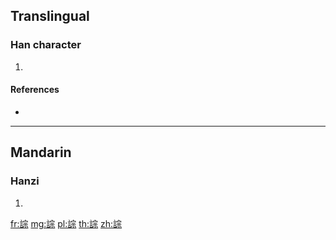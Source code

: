 {{character info/new}}
==Translingual==

===Han character===
{{Han char|rn=149|rad=言|as=08|sn=15|four=|canj=YRJMF}}

# {{defn|Han|sort=言08}}

====References====
* {{Han ref|kx=1165.190|dkj=35595|dj=1631.030|hdz=63992.090|uh=8AB4|ud=35508}}

----

==Mandarin==

===Hanzi===
{{cmn-hanzi|pin=[[cóng]] ([[cong2]])|wg=ts'ung<sup>2</sup>}}

# {{defn|lang=cmn|sort=言08}}

[[fr:誴]]
[[mg:誴]]
[[pl:誴]]
[[th:誴]]
[[zh:誴]]
